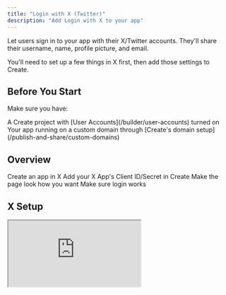 ```yaml
---
title: "Login with X (Twitter)"
description: "Add Login with X to your app"
---
```


Let users sign in to your app with their X/Twitter accounts. They'll share their username, name, profile picture, and email.

You'll need to set up a few things in X first, then add those settings to Create.

## Before You Start

Make sure you have:

<Check>
  A Create project with [User Accounts](/builder/user-accounts) turned on
</Check>

<Check>
  Your app running on a custom domain through [Create's domain setup](/publish-and-share/custom-domains)
</Check>

## Overview

<CardGroup cols={2}>
  <Card title="Set Up an X App" icon="key">
    Create an app in X
  </Card>

  <Card title="Add to Create" icon="plug">
    Add your X App's Client ID/Secret in Create
  </Card>

  <Card title="Add the X Login UI to your sign in pages" icon="pencil">
    Make the page look how you want
  </Card>

  <Card title="Test flow" icon="check-circle">
    Make sure login works
  </Card>
</CardGroup>

## X Setup





<iframe src="https://www.loom.com/share/9e22bc2239614b0daa57d62d1a0f5977?sid=205e6066-79ee-436a-a144-24b021e820ea" />

<Steps>
  <Step title="Access X Developer Portal">
    1. Go to [X Developer Portal](https://developer.x.com/en/apps)

    2. Sign in with your X account

    3. Click "Create an App"

    <img src="/images/auth/x/1-developerxapps.png" />
  </Step>

  <Step title="Apply for Developer Account">
    1. If you don't have a developer account, you'll need to apply

    2. Fill out the required information about your use case

    3. Submit your application

    <img src="/images/auth/x/2-applyfordevaccount.png" style={{ borderRadius: '0.5rem' }} />
  </Step>

  <Step title="Choose Developer Plan">
    1. Review the available developer plans

    2. You can sign up for a Free account if you prefer

    3. Select your plan and continue

    <img src="/images/auth/x/3-chooseplan.png" style={{ borderRadius: '0.5rem' }} />
  </Step>

  <Step title="Accept Developer Agreement">
    1. Review the developer terms

    2. Describe your app's purpose and that you're using Login with X

    3. Accept the terms to proceed

    <img src="/images/auth/x/4-acceptagreement.png" style={{ borderRadius: '0.5rem' }} />
  </Step>

  <Step title="Create Project">
    1. Once approved, navigate to your dashboard

    2. Click "Create Project" to begin

    <img src="/images/auth/x/5-createproject.png" style={{ borderRadius: '0.5rem' }} />
  </Step>

  <Step title="Name Your Project">
    1. Choose a descriptive name for your project

    2. This is for internal organization

    3. Click continue

    <img src="/images/auth/x/6-chooseaname.png" style={{ borderRadius: '0.5rem' }} />
  </Step>

  <Step title="Select Use Case">
    1. Choose the primary use case for your app

    2. This helps X understand how you'll use their API

    <img src="/images/auth/x/7-chooseusecase.png" style={{ borderRadius: '0.5rem' }} />
  </Step>

  <Step title="Add Project Description">
    1. Provide a detailed description of your project

    2. Explain how you'll use X's features

    3. Be specific about your Login with X implementation

    <img src="/images/auth/x/8-projectdescription.png" style={{ borderRadius: '0.5rem' }} />
  </Step>

  <Step title="Name Your App">
    1. Choose a user-facing name for your app

    2. This will be visible to users during sign in

    <img src="/images/auth/x/9-nameapp.png" style={{ borderRadius: '0.5rem' }} />
  </Step>

  <Step title="Skip Initial Tokens">
    1. You'll see initial Keys & Tokens

    2. These include API Key, API Key Secret, and Bearer Token

    3. You can skip these for now - click "App Settings"

    <img src="/images/auth/x/10-skiptokens.png" style={{ borderRadius: '0.5rem' }} />
  </Step>

  <Step title="Configure User Authentication">
    1. In App Settings, find "User authentication settings"

    2. Click "Set up"

    <img src="/images/auth/x/11-userauthenticationsetup.png" style={{ borderRadius: '0.5rem' }} />
  </Step>

  <Step title="Set App Permissions">
    1. Choose your app permissions level

    2. You can request read/write permissions

    3. Optionally request email access for users if you want your app to send users emails

    <img src="/images/auth/x/12-apppermissions.png" style={{ borderRadius: '0.5rem' }} />
  </Step>

  <Step title="Configure App Type">
    1. Select "Web App" as your app type

    2. This enables web-based authentication

    <img src="/images/auth/x/13-webapp.png" style={{ borderRadius: '0.5rem' }} />
  </Step>

  <Step title="Add App Information">
    1. Enter your callback URL:
       `https://www.your-domain.com/api/auth/callback/twitter`

    2. Add your website URL:
       `https://www.your-domain.com`

    3. Add privacy policy URL:
       `https://your-domain.com/privacy`

    4. Add terms of service URL:
       `https://your-domain.com/terms`

    <img src="/images/auth/x/14-redirecturlappinfo.png" style={{ borderRadius: '0.5rem' }} />

    <Warning>
      Must include:

      * `https://` protocol

      * `www` prefix for callback and website URLs

      * Exact domain for the app used in Create's custom domain settings
    </Warning>

    <Tip>
      You can use services like Termly to generate these required policy documents and host them on pages in your Create app
    </Tip>
  </Step>

  <Step title="Access Keys and Tokens">
    1. After saving settings, go to "Keys and Tokens" section

    <img src="/images/auth/x/15-keysandtokens.png" style={{ borderRadius: '0.5rem' }} />
  </Step>

  <Step title="Copy OAuth Credentials">
    1. Under OAuth 2.0 Client ID and Client Secret

    2. Copy the Client ID

    3. Generate and copy the Client Secret

    4. Save both values - you'll need them in Create

    <img src="/images/auth/x/16-clientidclientsecret.png" style={{ borderRadius: '0.5rem' }} />

    <Warning>
      Keep your Client Secret secure - never share it publicly
    </Warning>
  </Step>
</Steps>

## Add to Create Project

<Steps>
  <Step title="Enable User Accounts">
    You have two options:

    1. Prompt Create with "Let users sign in"

    2. Enable User Accounts from the logo menu
  </Step>

  <Step title="Access Project Settings">
    1. Click the 3-dot menu at the top of the chat

    2. Select "Project Settings"
  </Step>

  <Step title="Enable Login with X">
    1. Navigate to the Authentication section

    2. Find Login with X toggle

    3. Turn it on
  </Step>

  <Step title="Add X Credentials">
    1. Paste in your Client ID

    2. Paste in your Client Secret

    3. Click Save
  </Step>

  <Step title="Add Sign In UI">
    1. Return to the chat

    2. Prompt Create with "Add Login with X as an option"

    3. Create will update your sign-in pages automatically
  </Step>

  <Step title="Publish Your App">
    1. Click the Publish button

    2. Review your changes

    3. Publish to make the Login with X feature live
  </Step>
</Steps>

## Testing

1. Publish your changes

2. Open your app in a new incognito window

3. Go to the sign in page

4. Try signing in with X

5. Check the [auth\_users table](/builder/databases) to see your new user

## Troubleshooting

<Accordion title="Can't see the X button">
  * Check if User Accounts is turned on

  * Make sure Login with X is enabled in Project Settings

  * Prompt Create with "Add Login with X as an option to the sign in page"

  * Try publishing your changes again

  * Clear your browser data and try in incognito mode
</Accordion>

<Accordion title="Login not working">
  * Double check your domain is exactly the same in Create and X

  * Make sure your callback URL is right: `www.[your-domain].com/api/auth/callback/twitter`

  * Check if your Client ID and Secret are pasted correctly

  * Make sure OAuth 2.0 is turned on in X

  * Make sure your app is live at your custom domain
</Accordion>

<Accordion title="Users can't sign in after domain change">
  * Update the callback URLs in X Developer Portal

  * Update your website URL in X app settings

  * Re-publish your app on the new domain
</Accordion>

## FAQ

<Accordion title="What user info do I get?">
  By default:

  * Username

  * Display name

  * Profile picture (if they have one)

  Additional information requires requesting extra permissions and may require X app review.
</Accordion>

<Accordion title="Can I change how the login button looks?">
  Yes! Just:

  1. Go back to chat

  2. Tell Create how you want it to look

  3. Create will help style it while following X's rules
</Accordion>

<Accordion title="Do I need X to review my app?">
  * For basic login: No

  * For extra features: Yes

  * You'll need to submit your app to X for approval
</Accordion>

## See Also

* [User Accounts](/builder/user-accounts-v2)

* [Customizing Login Pages](/builder/user-accounts-v2#customizing-auth-pages)